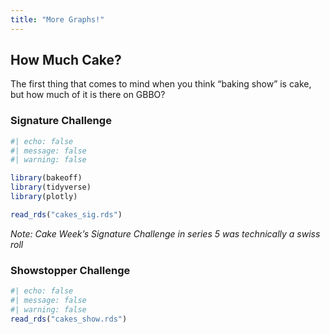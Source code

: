 ```yaml
---
title: "More Graphs!"
---
```


## How Much Cake?
The first thing that comes to mind when you think "baking show" is cake, but how much of it is there on GBBO?

### Signature Challenge

```r
#| echo: false
#| message: false
#| warning: false

library(bakeoff)
library(tidyverse)
library(plotly)

read_rds("cakes_sig.rds")
```
*Note: Cake Week's Signature Challenge in series 5 was technically a swiss roll*

### Showstopper Challenge

```r
#| echo: false
#| message: false
#| warning: false
read_rds("cakes_show.rds")
```





